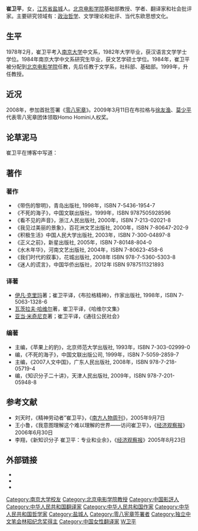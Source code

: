 '''崔卫平'''{{BD|1956年||||C崔}}，女，[[江苏省|江苏省]][[盐城|盐城]]人。[[北京电影学院|北京电影学院]]基础部教授、学者、翻译家和社会批评家。主要研究领域有：[[政治哲学|政治哲学]]、文学理论和批评、当代东欧思想文化。

==生平==
1978年2月，崔卫平考入[[南京大学|南京大学]]中文系，1982年大学毕业，获汉语言文学学士学位。1984年南京大学中文系研究生毕业，获文艺学硕士学位。1984年，崔卫平被分配到[[北京电影学院|北京电影学院]]任教，先后任教于文学系，社科部、基础部。1999年，升任教授。

==近况==
2008年，参加首批签署《[[零八宪章|零八宪章]]》。2009年3月11日在布拉格与[[徐友渔|徐友渔]]、[[莫少平|莫少平]]代表零八宪章团体领取Homo Homini人权奖。

==论草泥马==
崔卫平在博客中写道：
{{Cquote|至于“[[草泥马|草泥马]]”，我为发明这种谐音隐语的人击节赞叹。它的潜台词是说——有些话我是说不得的，你不让我说，这个我知道，你看，我是配合的，不是吗？当然了，我自己也觉得，说这样的糙话是不应该的，我没有必要为了你而将自己降到某个水平之下，即使你逼我说，我也不说，我要保持我自己的体面和尊严；即使你退回到某个野蛮的水平，我还是保持自己文明人的身份，这个还不行吗？<ref>崔卫平，[http://www.cuiweiping.net/blogs/cuiweiping/archives/123747.aspx 我是一只草泥马] {{webarchive|url=https://web.archive.org/web/20100101043621/http://www.cuiweiping.net/blogs/cuiweiping/archives/123747.aspx |date=2010-01-01 }}，崔卫平的blog，2009年2月20日，2009年12月26日访问</ref>}}

==著作==
===著作===
*《带伤的黎明》，青岛出版社, 1998年，ISBN 7-5436-1954-7
*《不死的海子》，中国文联出版社，1999年，ISBN 9787505928596
*《看不见的声音》，浙江人民出版社, 2000年，ISBN 7-213-02021-8
*《我见过美丽的景象》，百花洲文艺出版社, 2000年，ISBN 7-80647-202-9
*《积极生活》中国人民大学出版社, 2003年，ISBN 7-300-04897-8
*《正义之前》，新星出版社, 2005年，ISBN 7-80148-804-0
*《水木年华》，河南文艺出版社, 2004年，ISBN 7-80623-458-6
*《我们时代的叙事》，花城出版社, 2008年 ISBN 978-7-5360-5303-8
*《迷人的谎言》，中国华侨出版社，2012年 ISBN 9787511321893

===译著===
*[[伊凡·克里玛|伊凡·克里玛]]著；崔卫平译，《布拉格精神》，作家出版社, 1998年，ISBN 7-5063-1328-6
*[[瓦茨拉夫·哈维尔|瓦茨拉夫·哈维尔]]著，崔卫平译，《哈维尔文集》
*[[亚当·米奇尼克|亚当·米奇尼克]]著；崔卫平译，《通往公民社会》

===编著===
*主编，《苹果上的豹》，北京师范大学出版社, 1993年，ISBN 7-303-02999-0
*编，《不死的海子》，中国文联出版公司, 1999年，ISBN 7-5059-2859-7
*主编，《2007人文中国》，广东人民出版社, 2008年，ISBN 978-7-218-05719-4
*编，《知识分子二十讲》，天津人民出版社, 2009年，ISBN 978-7-201-05948-8

==参考文献==
{{Reflist}}
*刘天时，《精神劳动者”崔卫平》，《[[南方人物周刊|南方人物周刊]]》，2005年9月7日
*王小鲁，《我意图理解这个难以理解的世界——访问崔卫平》，《[[经济观察报|经济观察报]]》2006年6月30日
*李翔，《新知识分子 崔卫平：专业和业余》，《[[经济观察报|经济观察报]]》2005年8月23日

== 外部链接 ==
{{wikiquote|崔卫平}}
{{Commonscat|Cui Weiping}}
*{{Twitter|cuiweiping}}
*{{Sinaweibo|1422308692}}
*{{flickr|isaacmao/sets/72157623192717920|崔卫平采访的知道分子们}}

{{DEFAULTSORT:C}}
[[Category:南京大学校友|Category:南京大学校友]]
[[Category:北京电影学院教授|Category:北京电影学院教授]]
[[Category:中国影評人|Category:中国影評人]]
[[Category:中华人民共和国翻译家|Category:中华人民共和国翻译家]]
[[Category:中华人民共和国作家|Category:中华人民共和国作家]]
[[Category:中华人民共和国哲学家|Category:中华人民共和国哲学家]]
[[Category:盐城人|Category:盐城人]]
[[Category:零八宪章签署者|Category:零八宪章签署者]]
[[Category:独立中文笔会林昭纪念奖得主|Category:独立中文笔会林昭纪念奖得主]]
[[Category:中国女性翻译家|Category:中国女性翻译家]]
[[Category:崔姓|W卫平]]